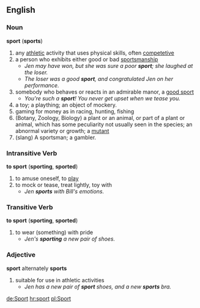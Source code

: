 ==English==
===Noun===
'''sport''' ('''sports''')
#any [[athletic]] activity that uses physical skills, often [[competetive]]
#a person who exhibits either good or bad [[sportsmanship]]
#*''Jen may have won, but she was sure a poor '''sport'''; she laughed at the loser.''
#*''The loser was a good '''sport''', and congratulated Jen on her performance.''
#somebody who behaves or reacts in an admirable manor, a [[good sport]]
#*''You're such a '''sport'''!  You never get upset when we tease you.''
#a toy; a plaything; an object of mockery.
#gaming for money as in racing, hunting, fishing
#(Botany, Zoology, Biology) a plant or an animal, or part of a plant or animal, which has some peculiarity not usually seen in the species; an abnormal variety or growth; a [[mutant]] 
#(slang) A sportsman; a gambler.

===Intransitive Verb===
'''to sport''' ('''sporting''', '''sported''')
#to amuse oneself, to [[play]]
#to mock or tease, treat lightly, toy with
#*''Jen '''sports''' with Bill's emotions.''
===Transitive Verb===
'''to sport''' ('''sporting''', '''sported''')
#to wear (something) with pride
#*''Jen's '''sporting''' a new pair of shoes.''
===Adjective===
'''sport'''  alternately '''sports'''
#suitable for use in athletic activities
#*''Jen has a new pair of '''sport''' shoes, and a new '''sports''' bra.''

[[de:Sport]]
[[hr:sport]]
[[pl:Sport]]